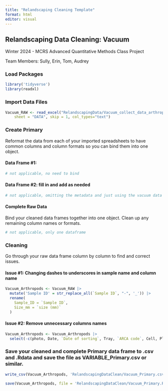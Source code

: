 ```yaml
---
title: "Relandscaping Cleaning Template"
format: html
editor: visual
---
```


## Relandscaping Data Cleaning: Vacuum

Winter 2024 - MCRS Advanced Quantitative Methods Class Project

Team Members: Sully, Erin, Tom, Audrey

### Load Packages

```r
library('tidyverse')
library(readxl)

```

### Import Data Files

```r
Vacuum_RAW <- read_excel("RelandscapingData/Vacuum_‏‏‏‏‏‏‏‏‏‏‏‏‏‏‏‏‏‏‏‏collect_data_arthropods_2019_7.12.21.xlsx", 
    sheet = "DATA", skip = 1, col_types="text")

```

### Create Primary

Reformat the data from each of your imported spreadsheets to have common columns and column formats so you can bind them into one object.

#### Data Frame #1: 

```r
# not applicable, no need to bind
```

#### Data Frame #2: fill in and add as needed

```r

# not applicable, omitting the metadata and just using the vacuum data
```

#### Complete Raw Data

Bind your cleaned data frames together into one object. Clean up any remaining column names or formats.

```r

# not applicable, only one dataframe
```

### Cleaning

Go through your raw data frame column by column to find and correct issues.

#### Issue #1: Changing dashes to underscores in sample name and column name

```r

Vacuum_Arthropods <- Vacuum_RAW |>
  mutate('Sample ID' = str_replace_all(`Sample ID`, "-", '_')) |> 
  rename(
    Sample_ID = `Sample ID`,
    Size_mm = `size (mm)`
  )
```

#### Issue #2: Remove unnecessary columns names

```r

Vacuum_Arthropods <- Vacuum_Arthropods |> 
  select(-c(photo, Date, `Date of sorting`, Tray, `ARCA code`, Cell, PlantRep, `Specific comments about specimen`, comments))
```

### Save your cleaned and complete Primary data frame to .csv and .Rdata and save the file as VARIABLE_Primary.csv or similar.

```r
write_csv(Vacuum_Arthropods, 'RelandscapingDataClean/Vacuum_Primary.csv')

save(Vacuum_Arthropods, file = 'RelandscapingDataClean/Vacuum_Primary.Rdata')
```
